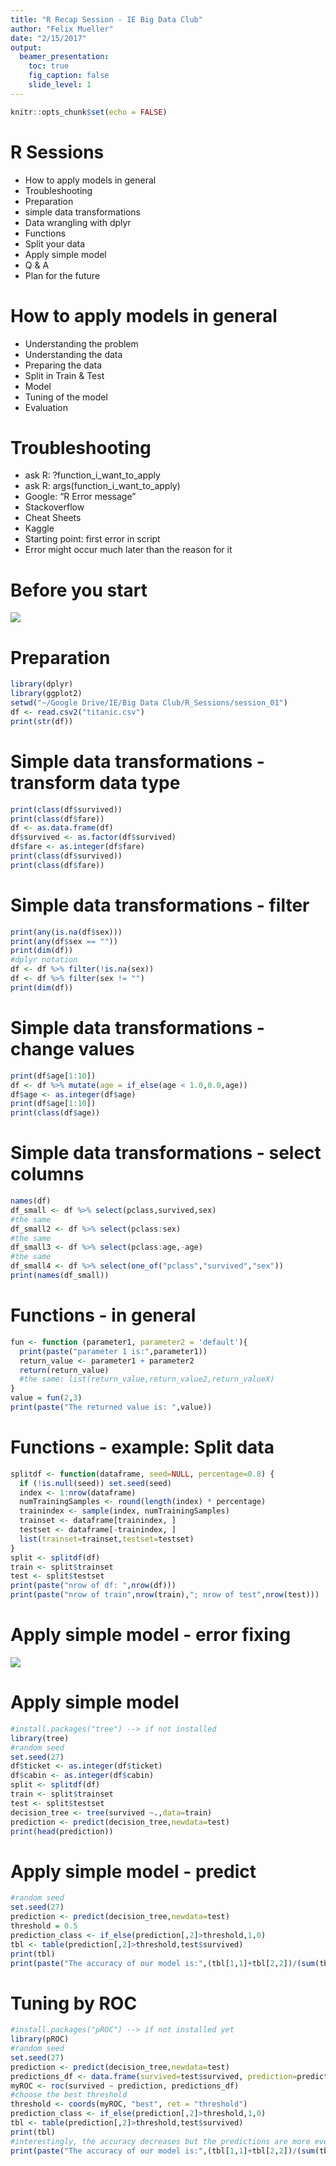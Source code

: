 ```yaml
---
title: "R Recap Session - IE Big Data Club"
author: "Felix Mueller"
date: "2/15/2017"
output:
  beamer_presentation:
    toc: true
    fig_caption: false
    slide_level: 1
---
```


```r
knitr::opts_chunk$set(echo = FALSE)
```

# R Sessions 
<div class="blue">
- How to apply models in general
- Troubleshooting
- Preparation
- simple data transformations
- Data wrangling with dplyr
- Functions
- Split your data
- Apply simple model
- Q & A
- Plan for the future
</div>
# How to apply models in general
<div class="blue">
- Understanding the problem
- Understanding the data
- Preparing the data
- Split in Train & Test
- Model 
- Tuning of the model
- Evaluation
</div>
# Troubleshooting
<div class="blue">
- ask  R: ?function_i_want_to_apply
- ask R: args(function_i_want_to_apply)
- Google: "R Error message"
- Stackoverflow
- Cheat Sheets
- Kaggle
- Starting point: first error in script
- Error might occur much later than the reason for it
</div>
# Before you start
![](~/Google Drive/IE/Big Data Club/R_Sessions/session_01/set_working_dir.png)

# Preparation {.smaller}
<div class="blue">
```r
library(dplyr)
library(ggplot2)
setwd("~/Google Drive/IE/Big Data Club/R_Sessions/session_01")
df <- read.csv2("titanic.csv")
print(str(df))
```
</div>
# Simple data transformations - transform data type {.smaller}
<div class="blue">
```r
print(class(df$survived))
print(class(df$fare))
df <- as.data.frame(df)
df$survived <- as.factor(df$survived)
df$fare <- as.integer(df$fare)
print(class(df$survived))
print(class(df$fare))
```
</div>
# Simple data transformations - filter {.smaller}
<div class="blue">
```r
print(any(is.na(df$sex)))
print(any(df$sex == ""))
print(dim(df))
#dplyr notation
df <- df %>% filter(!is.na(sex))
df <- df %>% filter(sex != "")
print(dim(df))
```
</div>
# Simple data transformations - change values {.smaller}
<div class="blue">
```r
print(df$age[1:10])
df <- df %>% mutate(age = if_else(age < 1.0,0.0,age))
df$age <- as.integer(df$age)
print(df$age[1:10])
print(class(df$age))
```
</div>
# Simple data transformations - select columns {.smaller}
<div class="blue">
```r
names(df)
df_small <- df %>% select(pclass,survived,sex)
#the same
df_small2 <- df %>% select(pclass:sex)
#the same
df_small3 <- df %>% select(pclass:age,-age)
#the same
df_small4 <- df %>% select(one_of("pclass","survived","sex"))
print(names(df_small))
```
</div>
# Functions - in general {.smaller}
<div class="blue">
```r
fun <- function (parameter1, parameter2 = 'default'){
  print(paste("parameter 1 is:",parameter1))
  return_value <- parameter1 + parameter2
  return(return_value)
  #the same: list(return_value,return_value2,return_valueX)
}
value = fun(2,3)
print(paste("The returned value is: ",value))
```
</div>
# Functions - example: Split data {.smaller}
<div class="blue">
```r
splitdf <- function(dataframe, seed=NULL, percentage=0.8) {
  if (!is.null(seed)) set.seed(seed)
  index <- 1:nrow(dataframe)
  numTrainingSamples <- round(length(index) * percentage)
  trainindex <- sample(index, numTrainingSamples)
  trainset <- dataframe[trainindex, ]
  testset <- dataframe[-trainindex, ]
  list(trainset=trainset,testset=testset)
}
split <- splitdf(df)
train <- split$trainset
test <- split$testset
print(paste("nrow of df: ",nrow(df)))
print(paste("nrow of train",nrow(train),"; nrow of test",nrow(test)))
```
</div>
# Apply simple model - error fixing {.smaller}
<div class="blue">
![](~/Google Drive/IE/Big Data Club/R_Sessions/session_01/tree_error.png)
</div>
# Apply simple model {.smaller}
<div class="blue">
```r
#install.packages("tree") --> if not installed
library(tree)
#random seed
set.seed(27)
df$ticket <- as.integer(df$ticket)
df$cabin <- as.integer(df$cabin)
split <- splitdf(df)
train <- split$trainset
test <- split$testset
decision_tree <- tree(survived ~.,data=train)
prediction <- predict(decision_tree,newdata=test)
print(head(prediction))
```
</div>
# Apply simple model - predict {.smaller}
<div class="blue">
```r
#random seed
set.seed(27)
prediction <- predict(decision_tree,newdata=test)
threshold = 0.5
prediction_class <- if_else(prediction[,2]>threshold,1,0)
tbl <- table(prediction[,2]>threshold,test$survived)
print(tbl)
print(paste("The accuracy of our model is:",(tbl[1,1]+tbl[2,2])/(sum(tbl))))
```
</div>
# Tuning by ROC {.smaller}
<div class="blue">
```r
#install.packages("pROC") --> if not installed yet
library(pROC)
#random seed
set.seed(27)
prediction <- predict(decision_tree,newdata=test)
predictions_df <- data.frame(survived=test$survived, prediction=prediction[,2])
myROC <- roc(survived ~ prediction, predictions_df)
#choose the best threshold
threshold <- coords(myROC, "best", ret = "threshold")
prediction_class <- if_else(prediction[,2]>threshold,1,0)
tbl <- table(prediction[,2]>threshold,test$survived)
print(tbl)
#interestingly, the accuracy decreases but the predictions are more even
print(paste("The accuracy of our model is:",(tbl[1,1]+tbl[2,2])/(sum(tbl))))
```
</div>
